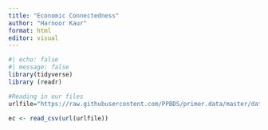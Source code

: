 ```yaml
---
title: "Economic Connectedness"
author: "Harnoor Kaur"
format: html
editor: visual
---
```


```r
#| echo: false
#| message: false
library(tidyverse)
library (readr)
```

```r
#Reading in our files
urlfile="https://raw.githubusercontent.com/PPBDS/primer.data/master/data-raw/social_capital_county.csv"

ec <- read_csv(url(urlfile))
```